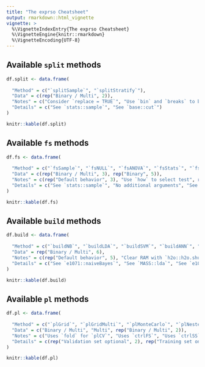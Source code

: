 ```yaml
---
title: "The exprso Cheatsheet"
output: rmarkdown::html_vignette
vignette: >
  %\VignetteIndexEntry{The exprso Cheatsheet}
  %\VignetteEngine{knitr::rmarkdown}
  %\VignetteEncoding{UTF-8}
---
```


## Available `split` methods

```r
df.split <- data.frame(
  
  "Method" = c("`splitSample`", "`splitStratify`"),
  "Data" = c(rep("Binary / Multi", 2)),
  "Notes" = c("Consider `replace = TRUE`", "Use `bin` and `breaks` to bin"),
  "Details" = c("See `stats::sample`", "See `base::cut`")
)

knitr::kable(df.split)
```

## Available `fs` methods

```r
df.fs <- data.frame(
  
  "Method" = c("`fsSample`", "`fsNULL`", "`fsANOVA`", "`fsStats`", "`fsPrcomp`", "`fsPathClassRFE`", "`fsEbayes`", "`fsMrmre`"),
  "Data" = c(rep("Binary / Multi", 3), rep("Binary", 5)),
  "Notes" = c(rep("Default behavior", 3), "Use `how` to select test", rep("Default behavior", 4)),
  "Details" = c("See `stats::sample`", "No additional arguments", "See `stats::aov`", "See `stats::t.test` or `stats::ks.test`", "See `stats::prcomp`", "See `pathClass::fit.rfe`", "See `limma::ebayes`", "See `mRMRe::mRMR.classic`")
)

knitr::kable(df.fs)
```

## Available `build` methods

```r
df.build <- data.frame(
  
  "Method" = c("`buildNB`", "`buildLDA`", "`buildSVM`", "`buildANN`", "`buildRF`", "`buildDNN`"),
  "Data" = rep("Binary / Multi", 6),
  "Notes" = c(rep("Default behavior", 5), "Clear RAM with `h2o::h2o.shutdown`"),
  "Details" = c("See `e1071::naiveBayes`", "See `MASS::lda`", "See `e1071::svm`", "See `nnet::nnet`", "See `randomForest::randomForest`", "See `h2o::h2o.deeplearning`")
)

knitr::kable(df.build)
```

## Available `pl` methods

```r
df.pl <- data.frame(
  
  "Method" = c("`plGrid`", "`plGridMulti`", "`plMonteCarlo`", "`plNested`"),
  "Data" = c("Binary / Multi", "Multi", rep("Binary / Multi", 2)),
  "Notes" = c("Uses `fold` for `plCV`", "Uses `ctrlFS`", "Uses `ctrlSS`, `ctrlFS`, and `ctrlGS`", "Uses `ctrlFS` and `ctrlGS`"),
  "Details" = c(rep("Validation set optional", 2), rep("Training set only", 2))
)

knitr::kable(df.pl)
```

